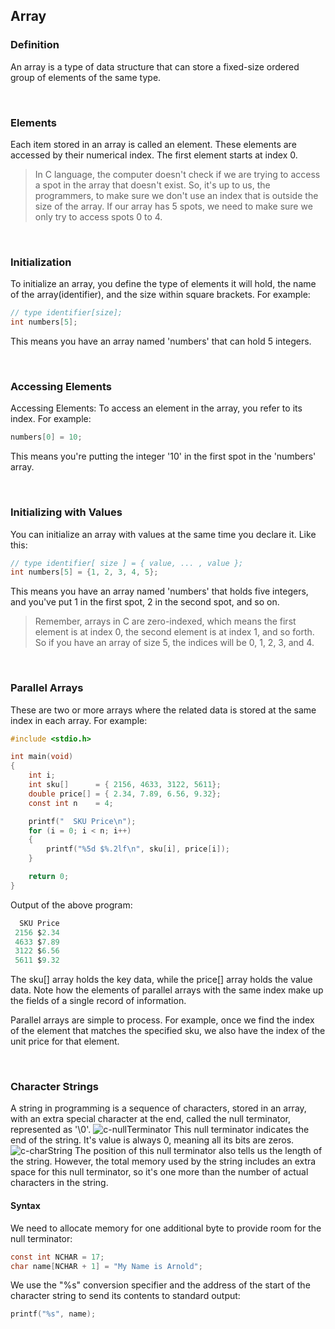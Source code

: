 ## Array

### Definition
An array is a type of data structure that can store a fixed-size ordered group of elements of the same type.

<br />

### Elements
Each item stored in an array is called an element. These elements are accessed by their numerical index. The first element starts at index 0.

> In C language, the computer doesn't check if we are trying to access a spot in the array that doesn't exist. So, it's up to us, the programmers, to make sure we don't use an index that is outside the size of the array. If our array has 5 spots, we need to make sure we only try to access spots 0 to 4.

<br />

### Initialization
To initialize an array, you define the type of elements it will hold, the name of the array(identifier), and the size within square brackets. For example:
```c
// type identifier[size];
int numbers[5];
```
This means you have an array named 'numbers' that can hold 5 integers.

<br />

### Accessing Elements
Accessing Elements: To access an element in the array, you refer to its index. For example:
```c
numbers[0] = 10;
```
This means you're putting the integer '10' in the first spot in the 'numbers' array.

<br />

### Initializing with Values
You can initialize an array with values at the same time you declare it. Like this:
```c
// type identifier[ size ] = { value, ... , value };
int numbers[5] = {1, 2, 3, 4, 5};
```
This means you have an array named 'numbers' that holds five integers, and you've put 1 in the first spot, 2 in the second spot, and so on.
> Remember, arrays in C are zero-indexed, which means the first element is at index 0, the second element is at index 1, and so forth. So if you have an array of size 5, the indices will be 0, 1, 2, 3, and 4.

<br />

### Parallel Arrays
These are two or more arrays where the related data is stored at the same index in each array. For example:
```c
#include <stdio.h>

int main(void)
{
    int i;
    int sku[]      = { 2156, 4633, 3122, 5611};
    double price[] = { 2.34, 7.89, 6.56, 9.32};
    const int n    = 4;

    printf("  SKU Price\n");
    for (i = 0; i < n; i++)
    {
        printf("%5d $%.2lf\n", sku[i], price[i]);
    }

    return 0;
}
```
Output of the above program:

```c
  SKU Price
 2156 $2.34
 4633 $7.89
 3122 $6.56
 5611 $9.32
```
The sku[] array holds the key data, while the price[] array holds the value data. Note how the elements of parallel arrays with the same index make up the fields of a single record of information.

Parallel arrays are simple to process. For example, once we find the index of the element that matches the specified sku, we also have the index of the unit price for that element.

<br />

### Character Strings
A string in programming is a sequence of characters, stored in an array, with an extra special character at the end, called the null terminator, represented as '\0'.
![c-nullTerminator](../.././src/c-nullTerminator.png)
This null terminator indicates the end of the string. It's value is always 0, meaning all its bits are zeros.
![c-charString](../.././src/c-charString.png)
The position of this null terminator also tells us the length of the string. However, the total memory used by the string includes an extra space for this null terminator, so it's one more than the number of actual characters in the string.

#### Syntax
We need to allocate memory for one additional byte to provide room for the null terminator:
```c
const int NCHAR = 17;
char name[NCHAR + 1] = "My Name is Arnold";
```
We use the "%s" conversion specifier and the address of the start of the character string to send its contents to standard output:
```c
printf("%s", name);
```